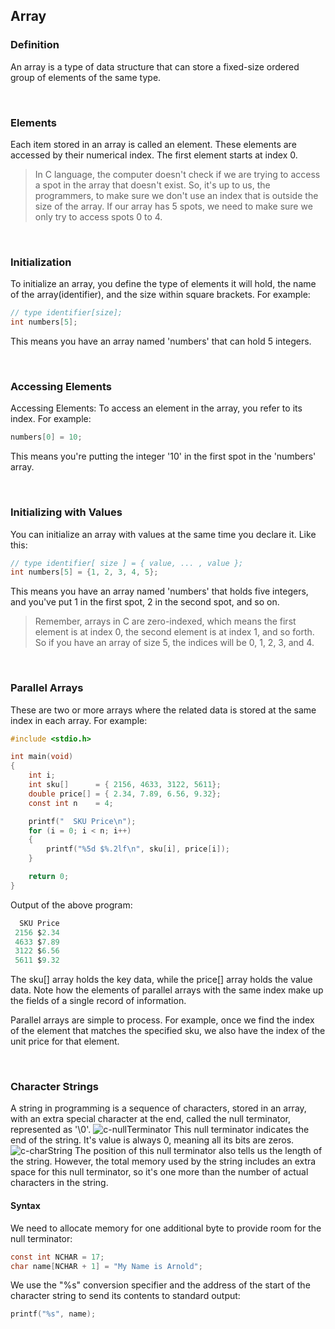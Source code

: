 ## Array

### Definition
An array is a type of data structure that can store a fixed-size ordered group of elements of the same type.

<br />

### Elements
Each item stored in an array is called an element. These elements are accessed by their numerical index. The first element starts at index 0.

> In C language, the computer doesn't check if we are trying to access a spot in the array that doesn't exist. So, it's up to us, the programmers, to make sure we don't use an index that is outside the size of the array. If our array has 5 spots, we need to make sure we only try to access spots 0 to 4.

<br />

### Initialization
To initialize an array, you define the type of elements it will hold, the name of the array(identifier), and the size within square brackets. For example:
```c
// type identifier[size];
int numbers[5];
```
This means you have an array named 'numbers' that can hold 5 integers.

<br />

### Accessing Elements
Accessing Elements: To access an element in the array, you refer to its index. For example:
```c
numbers[0] = 10;
```
This means you're putting the integer '10' in the first spot in the 'numbers' array.

<br />

### Initializing with Values
You can initialize an array with values at the same time you declare it. Like this:
```c
// type identifier[ size ] = { value, ... , value };
int numbers[5] = {1, 2, 3, 4, 5};
```
This means you have an array named 'numbers' that holds five integers, and you've put 1 in the first spot, 2 in the second spot, and so on.
> Remember, arrays in C are zero-indexed, which means the first element is at index 0, the second element is at index 1, and so forth. So if you have an array of size 5, the indices will be 0, 1, 2, 3, and 4.

<br />

### Parallel Arrays
These are two or more arrays where the related data is stored at the same index in each array. For example:
```c
#include <stdio.h>

int main(void)
{
    int i;
    int sku[]      = { 2156, 4633, 3122, 5611};
    double price[] = { 2.34, 7.89, 6.56, 9.32};
    const int n    = 4;

    printf("  SKU Price\n");
    for (i = 0; i < n; i++)
    {
        printf("%5d $%.2lf\n", sku[i], price[i]);
    }

    return 0;
}
```
Output of the above program:

```c
  SKU Price
 2156 $2.34
 4633 $7.89
 3122 $6.56
 5611 $9.32
```
The sku[] array holds the key data, while the price[] array holds the value data. Note how the elements of parallel arrays with the same index make up the fields of a single record of information.

Parallel arrays are simple to process. For example, once we find the index of the element that matches the specified sku, we also have the index of the unit price for that element.

<br />

### Character Strings
A string in programming is a sequence of characters, stored in an array, with an extra special character at the end, called the null terminator, represented as '\0'.
![c-nullTerminator](../.././src/c-nullTerminator.png)
This null terminator indicates the end of the string. It's value is always 0, meaning all its bits are zeros.
![c-charString](../.././src/c-charString.png)
The position of this null terminator also tells us the length of the string. However, the total memory used by the string includes an extra space for this null terminator, so it's one more than the number of actual characters in the string.

#### Syntax
We need to allocate memory for one additional byte to provide room for the null terminator:
```c
const int NCHAR = 17;
char name[NCHAR + 1] = "My Name is Arnold";
```
We use the "%s" conversion specifier and the address of the start of the character string to send its contents to standard output:
```c
printf("%s", name);
```